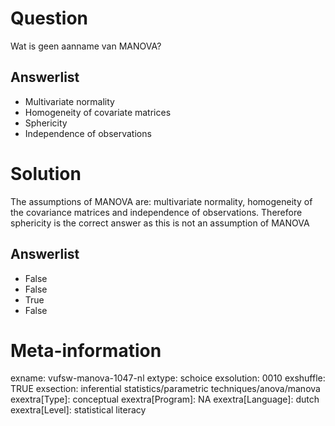 Question
========
Wat is geen aanname van MANOVA?

Answerlist
----------
* Multivariate normality
* Homogeneity of covariate matrices
* Sphericity
* Independence of observations

Solution
========





The assumptions of MANOVA are: multivariate normality, homogeneity of
the covariance matrices and independence of observations. Therefore
sphericity is the correct answer as this is not an assumption of MANOVA




Answerlist
----------
* False
* False
* True
* False

Meta-information
================
exname: vufsw-manova-1047-nl
extype: schoice
exsolution: 0010
exshuffle: TRUE
exsection: inferential statistics/parametric techniques/anova/manova
exextra[Type]: conceptual
exextra[Program]: NA
exextra[Language]: dutch
exextra[Level]: statistical literacy

